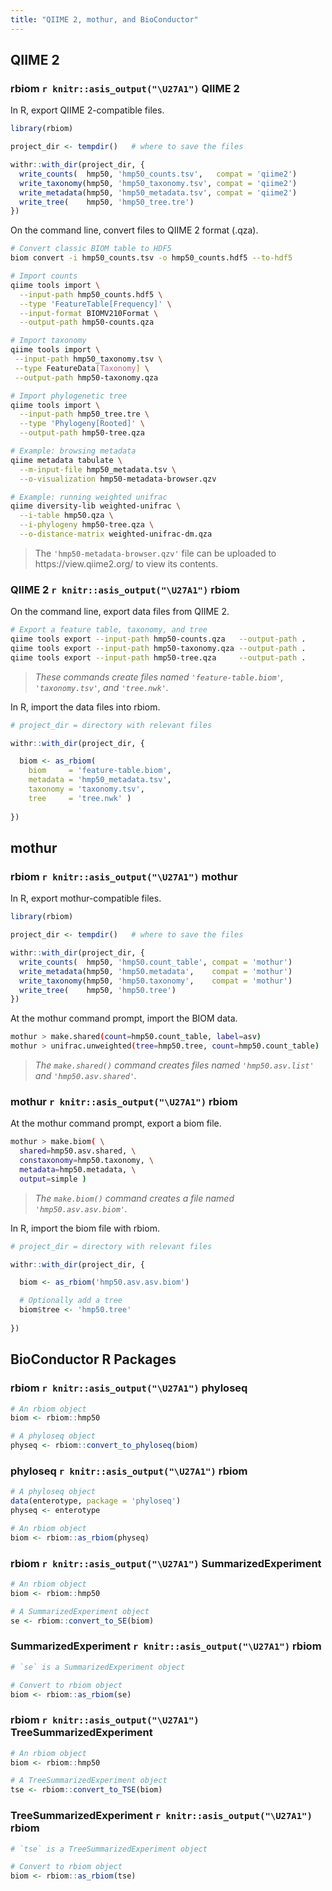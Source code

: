 ```yaml
---
title: "QIIME 2, mothur, and BioConductor"
---
```



## QIIME 2

### rbiom `r knitr::asis_output("\U27A1")` QIIME 2

In R, export QIIME 2-compatible files.

```r
library(rbiom)

project_dir <- tempdir()   # where to save the files

withr::with_dir(project_dir, {
  write_counts(  hmp50, 'hmp50_counts.tsv',   compat = 'qiime2')
  write_taxonomy(hmp50, 'hmp50_taxonomy.tsv', compat = 'qiime2')
  write_metadata(hmp50, 'hmp50_metadata.tsv', compat = 'qiime2')
  write_tree(    hmp50, 'hmp50_tree.tre')
})

```

On the command line, convert files to QIIME 2 format (.qza).

```bash
# Convert classic BIOM table to HDF5
biom convert -i hmp50_counts.tsv -o hmp50_counts.hdf5 --to-hdf5

# Import counts
qiime tools import \
  --input-path hmp50_counts.hdf5 \
  --type 'FeatureTable[Frequency]' \
  --input-format BIOMV210Format \
  --output-path hmp50-counts.qza

# Import taxonomy
qiime tools import \
 --input-path hmp50_taxonomy.tsv \
 --type FeatureData[Taxonomy] \
 --output-path hmp50-taxonomy.qza

# Import phylogenetic tree
qiime tools import \
  --input-path hmp50_tree.tre \
  --type 'Phylogeny[Rooted]' \
  --output-path hmp50-tree.qza

# Example: browsing metadata
qiime metadata tabulate \
  --m-input-file hmp50_metadata.tsv \
  --o-visualization hmp50-metadata-browser.qzv

# Example: running weighted unifrac
qiime diversity-lib weighted-unifrac \
  --i-table hmp50.qza \
  --i-phylogeny hmp50-tree.qza \
  --o-distance-matrix weighted-unifrac-dm.qza
```

> The `'hmp50-metadata-browser.qzv'` file can be uploaded to https://view.qiime2.org/ to view its contents.


### QIIME 2 `r knitr::asis_output("\U27A1")` rbiom

On the command line, export data files from QIIME 2.

```bash
# Export a feature table, taxonomy, and tree
qiime tools export --input-path hmp50-counts.qza   --output-path .
qiime tools export --input-path hmp50-taxonomy.qza --output-path .
qiime tools export --input-path hmp50-tree.qza     --output-path .
```

> *These commands create files named `'feature-table.biom'`, 
`'taxonomy.tsv'`, and `'tree.nwk'`.*

In R, import the data files into rbiom.

```r
# project_dir = directory with relevant files

withr::with_dir(project_dir, {

  biom <- as_rbiom(
    biom     = 'feature-table.biom', 
    metadata = 'hmp50_metadata.tsv', 
    taxonomy = 'taxonomy.tsv', 
    tree     = 'tree.nwk' )
  
})
```


## mothur

### rbiom `r knitr::asis_output("\U27A1")` mothur

In R, export mothur-compatible files.

```r
library(rbiom)

project_dir <- tempdir()   # where to save the files

withr::with_dir(project_dir, {
  write_counts(  hmp50, 'hmp50.count_table', compat = 'mothur')
  write_metadata(hmp50, 'hmp50.metadata',    compat = 'mothur')
  write_taxonomy(hmp50, 'hmp50.taxonomy',    compat = 'mothur')
  write_tree(    hmp50, 'hmp50.tree')
})
```

At the mothur command prompt, import the BIOM data.

```bash
mothur > make.shared(count=hmp50.count_table, label=asv)
mothur > unifrac.unweighted(tree=hmp50.tree, count=hmp50.count_table)
```

> *The `make.shared()` command creates files named `'hmp50.asv.list'` and `'hmp50.asv.shared'`.*



### mothur `r knitr::asis_output("\U27A1")` rbiom

At the mothur command prompt, export a biom file.

```bash
mothur > make.biom( \
  shared=hmp50.asv.shared, \
  constaxonomy=hmp50.taxonomy, \
  metadata=hmp50.metadata, \
  output=simple )
```

> *The `make.biom()` command creates a file named `'hmp50.asv.asv.biom'`.*

In R, import the biom file with rbiom.

```r
# project_dir = directory with relevant files

withr::with_dir(project_dir, {

  biom <- as_rbiom('hmp50.asv.asv.biom')

  # Optionally add a tree
  biom$tree <- 'hmp50.tree'
  
})
```


## BioConductor R Packages

### rbiom `r knitr::asis_output("\U27A1")` phyloseq

```r
# An rbiom object
biom <- rbiom::hmp50

# A phyloseq object
physeq <- rbiom::convert_to_phyloseq(biom)
```

### phyloseq `r knitr::asis_output("\U27A1")` rbiom

```r
# A phyloseq object
data(enterotype, package = 'phyloseq')
physeq <- enterotype

# An rbiom object
biom <- rbiom::as_rbiom(physeq)
```


### rbiom `r knitr::asis_output("\U27A1")` SummarizedExperiment

```r
# An rbiom object
biom <- rbiom::hmp50

# A SummarizedExperiment object
se <- rbiom::convert_to_SE(biom)
```

### SummarizedExperiment `r knitr::asis_output("\U27A1")` rbiom

```r
# `se` is a SummarizedExperiment object

# Convert to rbiom object
biom <- rbiom::as_rbiom(se)
```


### rbiom `r knitr::asis_output("\U27A1")` TreeSummarizedExperiment

```r
# An rbiom object
biom <- rbiom::hmp50

# A TreeSummarizedExperiment object
tse <- rbiom::convert_to_TSE(biom)
```

### TreeSummarizedExperiment `r knitr::asis_output("\U27A1")` rbiom

```r
# `tse` is a TreeSummarizedExperiment object

# Convert to rbiom object
biom <- rbiom::as_rbiom(tse)
```

